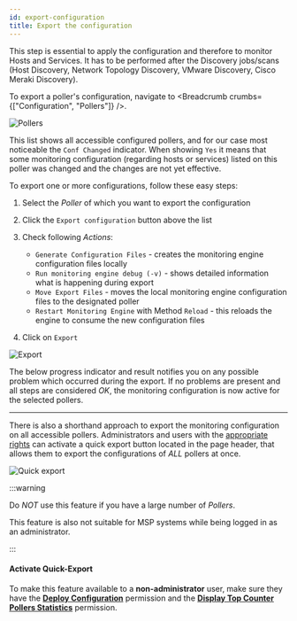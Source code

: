 ```yaml
---
id: export-configuration
title: Export the configuration
---
```



This step is essential to apply the configuration and therefore to monitor Hosts and Services. It has to be performed after the Discovery jobs/scans (Host Discovery, Network Topology Discovery, VMware Discovery, Cisco Meraki Discovery).

To export a poller's configuration, navigate to <Breadcrumb crumbs={["Configuration", "Pollers"]} />.

![Pollers](../assets/export-configuration/select_conf_changed.png)

This list shows all accessible configured pollers, and for our case most noticeable the `Conf Changed` indicator.
When showing `Yes` it means that some monitoring configuration (regarding hosts or services) listed on this poller was changed and the changes are not yet effective.

To export one or more configurations, follow these easy steps:

1. Select the *Poller* of which you want to export the configuration
2. Click the `Export configuration` button above the list
2. Check following *Actions*:
    
    - `Generate Configuration Files` - creates the monitoring engine configuration files locally
    - `Run monitoring engine debug (-v)` - shows detailed information what is happening during export
    - `Move Export Files` - moves the local monitoring engine configuration files to the designated poller
    - `Restart Monitoring Engine` with Method `Reload` - this reloads the engine to consume the new configuration files

4. Click on `Export`

![Export](../assets/export-configuration/export.png)

The below progress indicator and result notifies you on any possible problem which occurred during the export. If no problems are present and all steps are considered *OK*,
the monitoring configuration is now active for the selected pollers.

---

There is also a shorthand approach to export the monitoring configuration on all accessible pollers.
Administrators and users with the [appropriate rights](#activate-quick-export) can activate a quick export button located in the page header,
that allows them to export the configurations of *ALL* pollers at once.

![Quick export](../assets/export-configuration/quick-export.png)

:::warning

Do *NOT* use this feature if you have a large number of *Pollers*.

This feature is also not suitable for MSP systems while being logged in as an administrator.

:::

#### Activate Quick-Export

To make this feature available to a **non-administrator** user, make sure they have the [**Deploy Configuration**](../managing-users-contacts/acl.md#poller-configuration-actions--poller-management) permission and the [**Display Top Counter Pollers Statistics**](../managing-users-contacts/acl.md#global-functionalities-access) permission.
